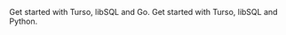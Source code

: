 <CardGroup cols={2}>
  <Card title="Go" icon="golang" href="/sdk/go/quickstart">
    Get started with Turso, libSQL and Go.
  </Card>
  <Card
    title="Python"
    icon="python"
    href="https://github.com/tursodatabase/libsql-experimental-python"
  >
    Get started with Turso, libSQL and Python.
  </Card>
</CardGroup>
